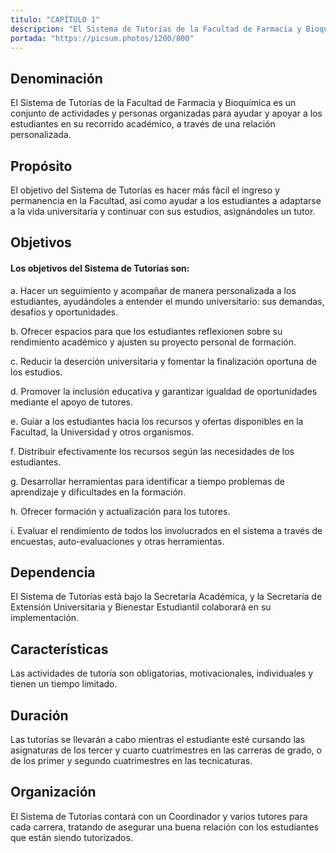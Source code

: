 ---
titulo: "CAPÍTULO 1"
descripcion: "El Sistema de Tutorías de la Facultad de Farmacia y Bioquímica apoya y orienta a estudiantes en su trayectoria académica mediante tutores asignados."
portada: "https://picsum.photos/1200/800"
---
## Denominación

El Sistema de Tutorías de la Facultad de Farmacia y Bioquímica es un conjunto de actividades y personas organizadas para ayudar y apoyar a los estudiantes en su recorrido académico, a través de una relación personalizada.
## Propósito

El objetivo del Sistema de Tutorías es hacer más fácil el ingreso y permanencia en la Facultad, así como ayudar a los estudiantes a adaptarse a la vida universitaria y continuar con sus estudios, asignándoles un tutor.


## Objetivos

#### Los objetivos del Sistema de Tutorías son:

 a. Hacer un seguimiento y acompañar de manera personalizada a los estudiantes, ayudándoles a entender el mundo universitario: sus demandas, desafíos y oportunidades.

 b. Ofrecer espacios para que los estudiantes reflexionen sobre su rendimiento académico y ajusten su proyecto personal de formación.

 c. Reducir la deserción universitaria y fomentar la finalización oportuna de los estudios.

 d. Promover la inclusión educativa y garantizar igualdad de oportunidades mediante el apoyo de tutores.

 e. Guiar a los estudiantes hacia los recursos y ofertas disponibles en la Facultad, la Universidad y otros organismos.

 f. Distribuir efectivamente los recursos según las necesidades de los estudiantes.

 g. Desarrollar herramientas para identificar a tiempo problemas de aprendizaje y dificultades en la formación.

 h. Ofrecer formación y actualización para los tutores.

 i. Evaluar el rendimiento de todos los involucrados en el sistema a través de encuestas, auto-evaluaciones y otras herramientas.

## Dependencia
El Sistema de Tutorías está bajo la Secretaría Académica, y la Secretaría de Extensión Universitaria y Bienestar Estudiantil colaborará en su implementación.
## Características
Las actividades de tutoría son obligatorias, motivacionales, individuales y tienen un tiempo limitado.
## Duración 
Las tutorías se llevarán a cabo mientras el estudiante esté cursando las asignaturas de los tercer y cuarto cuatrimestres en las carreras de grado, o de los primer y segundo cuatrimestres en las tecnicaturas.
## Organización 
El Sistema de Tutorías contará con un Coordinador y varios tutores para cada carrera, tratando de asegurar una buena relación con los estudiantes que están siendo tutorizados.
















